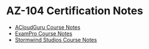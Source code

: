# AZ-104 Certification Notes
* [ACloudGuru Course Notes](/posts/microsoft/azure/az-104/cert-notes/acloudguru)
* [ExamPro Course Notes](/posts/microsoft/azure/az-104/cert-notes/exampro)
* [Stormwind Studios Course Notes](/posts/microsoft/azure/az-104/cert-notes/stormwind-studios)